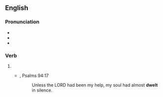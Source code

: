 ==English==

===Pronunciation===
* {{IPA|/ˈdwɛlt/|lang=en}}
* {{audio|en-us-dwelt.ogg|Audio (US)|lang=en}}
* {{rhymes|ɛlt|lang=en}}

===Verb===
{{head|en|verb form}}

# {{en-past of|dwell}}
#* {{RQ:Authorized Version}}, Psalms 94:17
#*: Unless the LORD had been my help, my soul had almost '''dwelt''' in silence.